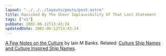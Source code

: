 ```yaml
---
layout: "../../../layouts/posts/post.astro"
title: Ravished By The Sheer Implausibility Of That Last Statement
tags: ["v1"]
pubDate: 2002-06-12T13:43:24
updatedDate: 2002-06-12T13:43:24
---
```


[A Few Notes on the Culture][1] by Iain M Banks. Related: [Culture Ship Names and Culture Inspired Ship Names][2].

[1]: http://www.cs.bris.ac.uk/~stefan/culture.html "A Few Notes on the Culture by Iain M Banks"
[2]: http://homepage.mac.com/nizenberg/The_Fleet.htm "Culture Ship Names and Culture Inspired Ship Names"
